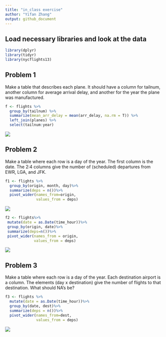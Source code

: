 ```yaml
---
title: "in_class exercise"
author: "Yifan Zhang"
output: github_document
---
```

## Load necessary libraries and look at the data


```r
library(dplyr)
library(tidyr)
library(nycflights13)
```

## Problem 1

Make a table that describes each plane. It should have a column for tailnum, another column for average arrival delay, and another for the year the plane was manufactured.

```r
f <- flights %>%
  group_by(tailnum) %>%
  summarize(mean_arr_delay = mean(arr_delay, na.rm = T)) %>%
  left_join(planes) %>%
  select(tailnum:year)
```
![](f.png)


## Problem 2

Make a table where each row is a day of the year. The first column is the date. The 2:4 columns give the number of (scheduled) departures from EWR, LGA, and JFK.

```r
f1 <- flights %>%
  group_by(origin, month, day)%>%
  summarize(deps = n())%>%
  pivot_wider(names_from=origin,
              values_from = deps)
```
![](f1.png)

```r
f2 <- flights%>%
 mutate(date = as.Date(time_hour))%>%
 group_by(origin, date)%>%
 summarize(deps=n())%>%
 pivot_wider(names_from = origin, 
             values_from = deps) 
```
![](f2.png)

## Problem 3

Make a table where each row is a day of the year. Each destination airport is a column. The elements (day x destination) give the number of flights to that destination. What should NA’s be?

```r
f3 <- flights %>%
  mutate(date = as.Date(time_hour))%>%
  group_by(date, dest)%>%
  summarize(deps = n())%>%
  pivot_wider(names_from=dest,
              values_from = deps)
```

![](f3.png)